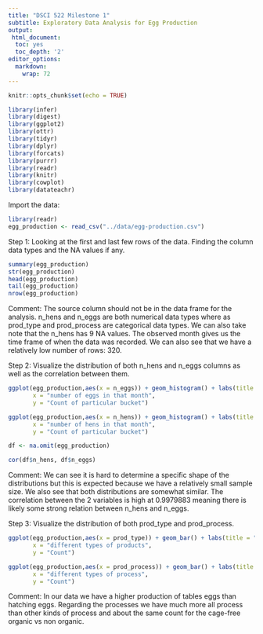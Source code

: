 ```yaml
---
title: "DSCI 522 Milestone 1"
subtitle: Exploratory Data Analysis for Egg Production
output:
 html_document:
  toc: yes
  toc_depth: '2'
editor_options: 
  markdown: 
    wrap: 72
---
```


```r
knitr::opts_chunk$set(echo = TRUE)
```

```r
library(infer)
library(digest)
library(ggplot2)
library(ottr)
library(tidyr)
library(dplyr)
library(forcats)
library(purrr)
library(readr)
library(knitr)
library(cowplot)
library(datateachr)
```

Import the data:
```r

library(readr)
egg_production <- read_csv("../data/egg-production.csv")

```
Step 1: Looking at the first and last few rows of the data. Finding the column data types and the NA values if any. 

```r
summary(egg_production)
str(egg_production)
head(egg_production)
tail(egg_production)
nrow(egg_production)

```

Comment: The source column should not be in the data frame for the analysis. n_hens and n_eggs are both numerical data types where as prod_type and prod_process are categorical data types. We can also take note that the n_hens has 9 NA values. The observed month gives us the time frame of when the data was recorded. We can also see that we have a relatively low number of rows: 320.


Step 2: Visualize the distribution of both n_hens and n_eggs columns as well as the correlation between them. 

```r
ggplot(egg_production,aes(x = n_eggs)) + geom_histogram() + labs(title = "Histogram of number of eggs in a month",
       x = "number of eggs in that month",
       y = "Count of particular bucket")

ggplot(egg_production,aes(x = n_hens)) + geom_histogram() + labs(title = "Histogram of number of hens",
       x = "number of hens in that month",
       y = "Count of particular bucket")

df <- na.omit(egg_production)

cor(df$n_hens, df$n_eggs)

```

Comment: We can see it is hard to determine a specific shape of the distributions but this is expected because we have a relatively small sample size. We also see that both distributions are somewhat similar. The correlation between the 2 variables is high at 0.9979883 meaning there is likely some strong relation between n_hens and n_eggs.


Step 3: Visualize the distribution of both prod_type and prod_process.

```r
ggplot(egg_production,aes(x = prod_type)) + geom_bar() + labs(title = "Histogram of production type",
       x = "different types of products",
       y = "Count")

ggplot(egg_production,aes(x = prod_process)) + geom_bar() + labs(title = "Histogram of production process",
       x = "different types of process",
       y = "Count")
``` 


Comment: In our data we have a higher production of tables eggs than hatching eggs. Regarding the processes we have much more all process than other kinds of process and about the same count for the cage-free organic vs non organic.



